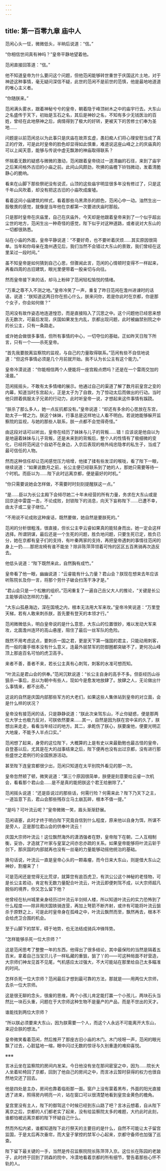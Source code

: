 ```yaml
---
---
---
```

title: 第一百零九章 庙中人
---




范闲心头一怔，微微低头，半晌后说道：“信。”

“你相信世间真有神吗？”皇帝平静地望着他。

范闲直接回答道：“信。”

他不知道皇帝为什么要问这个问题，但他范闲能够转世重世于庆国这片土地，对于神迹这种事情，毫无疑问深信不疑，此世的范闲不是前世的范慎，他是最地地道道的唯心主义者。

“你随朕来。”

范闲满头雾水，跟着神秘兮兮的皇帝，朝着隐于峰顶树木之中的庙宇行去。大东山之名盛传于天下，初始是玉石之名，其后是神妙之名，不知有多少无钱医治的百姓，曾经在此地祭神之后，病情得到了极大的好转，更被天下的苦修士们奉为圣地……

问题是以前范闲总以为此事只是庆庙在故弄玄虚，愚妇痴人们将心理安慰当成了真正的疗效，可是此时皇帝的脸色却显得如此慎重，难道说这座山峰之上的庆庙真的可以上闻天意，能够与传说中虚无飘渺的神庙取得联系？

怀揣着无数的疑惑与微微的激动，范闲跟着皇帝绕过一道清幽的石径，来到了庙宇之后某间格外古旧的小庙之前。此间山风颇劲，吹拂的庙檐下铃铛微动，发着清脆静心的脆响。

看来在山脚下那些祭祀没有说谎，山顶的这些庙宇明显很多年没有修过了，只是这千年山风吹着，却没有把这古旧的小庙吹成废墟。

看着这间小庙建筑的样式，看着那些乌黑肃杀的颜色，范闲心中一动。油然生出一股敬畏的感觉，就像是当年他在京都第一次要进庆庙时那般。

只是那时皇帝在庆庙里，自己在庆庙外，今天却是他跟着皇帝来到了一个似乎超出尘世的地方，范闲生出一种奇怪的感觉，陛下似乎对这种道路，或者说对大东山的一切都很熟悉。

站在小庙的外面，皇帝平静说道：“不要好奇，也不要听着厌烦……其实原因很简单。当年和你母亲在澹州遇见后，我们当然不会错过大东山的景致，我们曾经在这里呆过一段时间。”

虽不知皇帝是如何猜到自己心思，但骤闻此言，范闲的心情顿时变得不一样起来，再看四周的古旧建筑，眼光里便带着一股亲切与向往。

然而皇帝接下来的话，却马上粉碎了范闲轻松愉悦的情绪。

“万乘之尊不入不测之地。”皇帝冷笑了一声，重复了昨日范闲在澹州进谏时的话语，说道：“朕知道这两日你在担心什么，朕来问你，若是你此时在京都，你是那个女子，你会如何做？”

范闲没有故作姿态地连道惶恐，而是直接陷入了沉思之中。这个问题他已经思来想去无数次，可最后发现，庆国如果发生内乱，京都出现问题，此时被幽禁别院之中的长公主，只有一条路走。

或许她会做很多事情，但所有事情的中心，一切夺位的基础，正如昨天日陛下所言，只有一个——杀死皇帝。

“首先我要脱离监察院的监视，与自己的力量取得联系。”范闲有些不自信地说道：“但这件事情必须是几个月前就开始。我不认为长公主有这个能力。”

皇帝冷漠说道：“你能相信两个人便能将一座宫殿点燃吗？还是在一个雷雨交加的凌晨。”

范闲摇摇头，不敢有太多情绪的展示。他通过自己的渠道了解了数月前皇宫之变的内幕，知道当时东宫起火，正是太子为了自救，为了惊动太后而做出的行动。当时他只顾着佩服太子兄弟的行动力，此时听皇帝一说，才想起来这件事情有蹊跷。

“朕杀了那么多人，她一点反抗都没有。”皇帝说道：“却还有多余的心思放在东宫，助太子一臂之力。朕这个妹妹，行事总是这样地让人看不明白。若说她能够躲开监察院的监视，与她的那些人联系，朕一点都不会觉得奇怪。”

由这段对话可以听出，皇帝在经历了妹妹与儿子的背叛……错！应该说是他自以为是地逼着妹妹与儿子背叛，还是未来到的背叛后，整个人的性情有了极细微的变化，已经将范闲这个自幼不在身边，入京后表现的格外纯忠隐孝的私生子，当成了最可信任的人物。

然而这种信任却让范闲感觉压力培增，他揉了揉有些发涩的喉咙，看了陛下一眼，继续说道：“如果说数月之前，长公主便已经联系到了她的人，那她只需要等待一个时机。而臣以为……陛下此时远离京都，便是最好的时机。”

“你只需要说她会怎样做，不需要时时刻刻提醒朕这一点。”

“是……臣以为长公主殿下会倾尽她二十年未经营的所有力量，务求在大东山或是回京途中雷霆一击，不论成败，封锁陛下的消息，向天下妄称陛下……已遭不幸，由太子或二皇子继位。”

“不用说不论成败这种废话，既然要做，她自然是要朕死的。”

范闲的分析很粗浅，很直接，但长公主李云睿如果真的能轻身而出，她一定会这样选择。所谓阴谋，最后还是一个生死的问题，胜负地问题，只要生死已定，胜负已分，她在京都有皇子们的支持，有叶秦两家的支持，再把皇帝遇刺的事情往范闲的身上一扔……那把龙椅有谁不能坐？除非陈萍萍领着可怜的区区五百黑骑再次造反去。

他低头说道：“陛下既然来此，自然胸有成竹。”

皇帝看了他一眼，幽幽说道：“云睿能有什么力量？君山会？朕现在想来去年应该听陈院长及你一言，将那个劳什子破会扫荡干净才是。”

“君山会只是一个松散的组织。”范闲重复了一遍自己岳父大人的推论，“关键是长公主能够调动怎样的力量。”

“大东山孤悬海边，深在国境之内，根本无法用大军来攻。”皇帝冷笑说道：“万里登天梯，若有人敢来刺杀朕，首先要有登天的本领才行。”

范闲微微低头，明白皇帝说的是什么意思，大东山的位置很妙，难以发动大军来攻，北面澹州连环的高山悬崖，阻住了最后一丝军队的危险。

既然不用考虑这点，要刺杀一国之君，更是天下第一强国的君主，只能动用刺客，而一般的庸手根本没有什么意义，连最外层禁军的防御圈都突破不了，更何况山峰顶上那逾百名可怕的虎卫高手。

来者不善，善者不来，若长公主真有心刺驾，刺客的水准可想而知。

“叶流云是君山会的供奉。”范闲沉默说道：“长公主自身的高手不多。但臣经历山谷狙杀一事后，总以为朝中有些人，现如今是愈发地放肆了。放肆之人，无论做出什么事情来，都不出奇。”

这说的自然是庆国内部那些军方的大老们，如果这些人集体站到皇帝的对立面，会是什么样的状况？

皇帝没有接范闲的话，只是静静说道：“朕此次亲驾东山，不止你疑惑，便是那两位大学士也极力反对，可朕依然要来……其一，自然是因为朕在宫中呆的久了，朕想出来走走，看看当年经过的地方。其二，承乾伤了朕心，朕要废他，便要光明正大地废，不能予人半点口实。”

范闲想了起来，身旁的这位陛下，大概算的上是有史以来最勤勉也最古怪的皇帝，自登基以后，尤其是在大的战事结束之后，陛下便再也没有出过京都，没有进行那些盛世之君例行的全国旅游活动。

甚至陛下连皇宫都很少出，范闲只知道在太平别院外看见的那一次。

皇帝忽然顿了顿，微笑说道：“第三个原因很简单，朕便是刻意要给云睿一次机会，看看那个君山会……是不是真的能把朕这个君王给删除了。”

范闲摇头说道：“还是臣说过的那些话，何需行险？何需来此？陛下乃天下之主，一道旨意下去，君山会那些残存立马土崩瓦碎，根本不值一提。”

“是吗？可叶流云呢？”皇帝微微一笑，眉头渐渐舒展。

范闲语塞，此时才终于明白陛下究竟自信到什么程度，原来他以自身为饵，所谋不是旁人，正是那位君山会的供奉叶流云！

庆国大宗师叶流云！这位飘然海外的潇洒强者在野，皇帝陛下在朝，二人互相制衡，妥协，才造就了叶家与皇室之间亦忠亦疏的关系。如果皇帝能够将叶流云斩于剑下，那庆国的内部就再也没有一丝毫的力量能够动摇他统治的基础。

换句话说，叶流云一直是皇帝心头的一颗毒瘤，而今日来大东山，则是借大东山之神妙，割瘤来了！

可是范闲还是觉得无比荒谬，就算您有逾百虎卫，有洪公公这个神秘的老怪物，可是长公主若动，肯定有无数力量配合叶流云，叶流云即便刺驾不成，以大宗师超凡脱俗的境界，你又怎么留下他？

他曾经在杭州城里亲身经历过叶流云半剑倾人楼，所以知道叶流云的实力恐怖到了什么程度——除非用庆国铁骑连营，再加上弩箭不断齐射，或许有可能将叶流云狙杀于原野之上，可是此时皇帝身在孤峰之中，叶流云飘然而至，飘然再去，根本不会给虎卫合围的机会。

至于山脚下的禁军，碍于地势，也无法结成骑兵冲锋阵势。

“怎样能够杀死一位大宗师？”

这是范闲思考了整整一年的东西，他得出了很多结论，其中最保险的当然是隔着五百米，拿着自己当宝贝儿子一样私藏的重狙，狙了丫的——可这种局面不好营造，大宗师们神龙见首不见尾，气机感应太过强大，不大可能站在那里给自己太多瞄准的时间。

怎样杀死一位大宗师？范闲最后才想到最可靠的方法，那就是——用两位大宗师，去杀一位大宗师。

这是很无聊的念头，很废的思维，两个小孩儿肯定能打赢一个小孩儿，两块石头当然比一块石头重，问题在于大宗师这种生物不是量产的产品，而是不世出的天才。

谁能找到两位大宗师？

“所以朕必须要来大东山，因为朕需要一个人，而这个人永远不可能离开大东山，来迎合朕的想法。”

皇帝微笑看着范闲，然后推开了那座古旧小庙的木门。木门吱呀一声，范闲的眼光飘了过去，心脏猛地一缩，眼中闪过无数的惊讶与久别重逢的难抑喜悦。

※※※

言冰云坐在监察院的房间内发呆。今日他没有坐在那间密室之中，因为……院长大人坐着轮椅回了京都，回到了他自己的房间之中，而言冰云暂时获得的权力也很自然地交还了回去。

他是四处是主办，房间也靠着临街那一面。窗户上没有蒙着黑布，外面的阳光直接透了进来，照得房内明亮一片，站在窗口可以很清楚地看到皇宫金黄色的檐角。

皇宫里没有主人，陛下的御驾这个时候已经到东山路了吧？言冰云想着，自从陛下离京之后，京都的人们都老实了起来，没有给监察院太多的难题，大约此时此刻，谁都怕被远离京都的陛下怀疑自己什么。

然而外松内紧，谁都知道陛下此行祭天的主要目的是什么，自然不可能让太子留宫监国，于是太后再次垂帘，而大皇子掌控的禁军小心起来，京都守备师也加强了巡查。

陛下留下最关键的一手，当然是传召监察院院长陈萍萍入京。这位长在陈园的老跛子，此时终于回到了阴森的院中，冷漠地看着京都的所有细节，警告着那些心怀不轨的人。